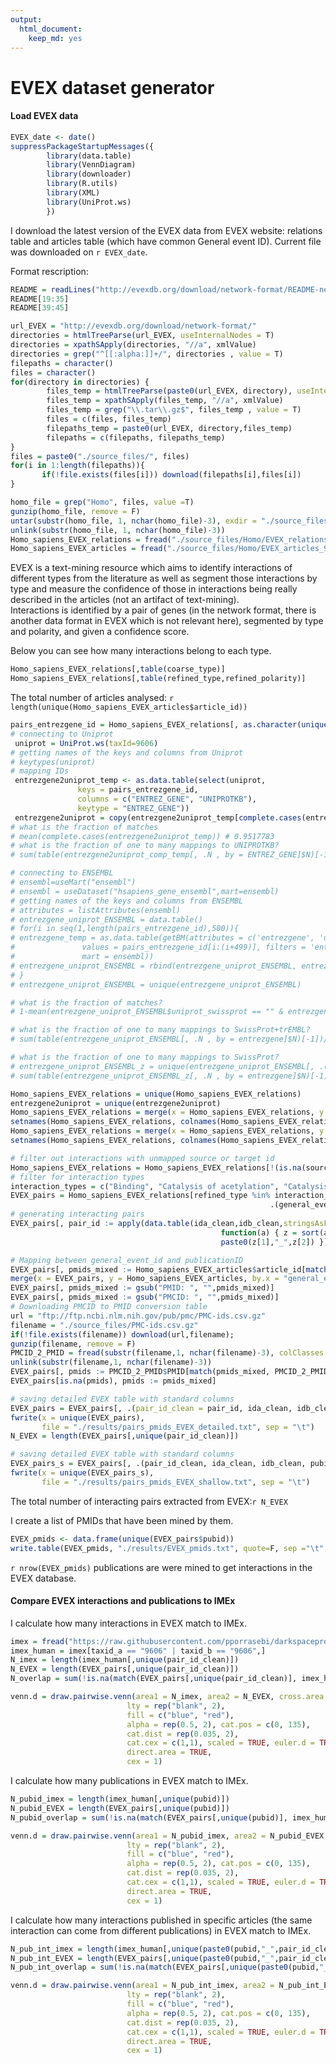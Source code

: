 ```yaml
---
output: 
  html_document: 
    keep_md: yes
---
```

EVEX dataset generator
========================================================

#### Load EVEX data

```r
EVEX_date <- date()
suppressPackageStartupMessages({
        library(data.table)
        library(VennDiagram)
        library(downloader)
        library(R.utils)
        library(XML)
        library(UniProt.ws)
        })
```

I download the latest version of the EVEX data from EVEX website: relations table and articles table (which have common General event ID). Current file was downloaded on `r EVEX_date`. 

Format rescription:

```r
README = readLines("http://evexdb.org/download/network-format/README-network.txt")
README[19:35]
README[39:45]
```

```r
url_EVEX = "http://evexdb.org/download/network-format/"
directories = htmlTreeParse(url_EVEX, useInternalNodes = T)
directories = xpathSApply(directories, "//a", xmlValue)
directories = grep("^[[:alpha:]]+/", directories , value = T)
filepaths = character()
files = character()
for(directory in directories) {
        files_temp = htmlTreeParse(paste0(url_EVEX, directory), useInternalNodes = T)
        files_temp = xpathSApply(files_temp, "//a", xmlValue)
        files_temp = grep("\\.tar\\.gz$", files_temp , value = T)
        files = c(files, files_temp)
        filepaths_temp = paste0(url_EVEX, directory,files_temp)
        filepaths = c(filepaths, filepaths_temp)
}
files = paste0("./source_files/", files)
for(i in 1:length(filepaths)){
       if(!file.exists(files[i])) download(filepaths[i],files[i])
}

```

```r
homo_file = grep("Homo", files, value =T)
gunzip(homo_file, remove = F)
untar(substr(homo_file, 1, nchar(homo_file)-3), exdir = "./source_files/Homo/")
unlink(substr(homo_file, 1, nchar(homo_file)-3))
Homo_sapiens_EVEX_relations = fread("./source_files/Homo/EVEX_relations_9606.tab", colClasses = "character")
Homo_sapiens_EVEX_articles = fread("./source_files/Homo/EVEX_articles_9606.tab", colClasses = "character")
```

EVEX is a text-mining resource which aims to identify interactions of different types from the literature as well as segment those interactions by type and measure the confidence of those in interactions being really described in the articles (not an artifact of text-mining).   
Interactions is identified by a pair of genes (in the network format, there is another data format in EVEX which is not relevant here), segmented by type and polarity, and given a confidence score.

Below you can see how many interactions belong to each type. 

```r
Homo_sapiens_EVEX_relations[,table(coarse_type)]
Homo_sapiens_EVEX_relations[,table(refined_type,refined_polarity)]
```

The total number of articles analysed: `r length(unique(Homo_sapiens_EVEX_articles$article_id))`  

```r
pairs_entrezgene_id = Homo_sapiens_EVEX_relations[, as.character(unique(c(source_entrezgene_id, target_entrezgene_id)))]
# connecting to Uniprot
 uniprot = UniProt.ws(taxId=9606)
# getting names of the keys and columns from Uniprot
# keytypes(uniprot)
# mapping IDs
 entrezgene2uniprot_temp <- as.data.table(select(uniprot, 
               keys = pairs_entrezgene_id, 
               columns = c("ENTREZ_GENE", "UNIPROTKB"),
               keytype = "ENTREZ_GENE"))
 entrezgene2uniprot = copy(entrezgene2uniprot_temp[complete.cases(entrezgene2uniprot_temp),])
# what is the fraction of matches
# mean(complete.cases(entrezgene2uniprot_temp)) # 0.9517783
# what is the fraction of one to many mappings to UNIPROTKB?
# sum(table(entrezgene2uniprot_comp_temp[, .N , by = ENTREZ_GENE]$N)[-1])/sum(table(entrezgene2uniprot_comp_temp[, .N , by = ENTREZ_GENE]$N)) # 0.5032162

# connecting to ENSEMBL
# ensembl=useMart("ensembl")
# ensembl = useDataset("hsapiens_gene_ensembl",mart=ensembl)
# getting names of the keys and columns from ENSEMBL
# attributes = listAttributes(ensembl)
# entrezgene_uniprot_ENSEMBL = data.table()
# for(i in seq(1,length(pairs_entrezgene_id),500)){
# entrezgene_temp = as.data.table(getBM(attributes = c('entrezgene', 'uniprot_swissprot',"uniprot_sptrembl"), 
#               values = pairs_entrezgene_id[i:(i+499)], filters = 'entrezgene',
#               mart = ensembl))
# entrezgene_uniprot_ENSEMBL = rbind(entrezgene_uniprot_ENSEMBL, entrezgene_temp)
# }
# entrezgene_uniprot_ENSEMBL = unique(entrezgene_uniprot_ENSEMBL)

# what is the fraction of matches?
# 1-mean(entrezgene_uniprot_ENSEMBL$uniprot_swissprot == "" & entrezgene_uniprot_ENSEMBL$uniprot_sptrembl == "") # 0.9951115

# what is the fraction of one to many mappings to SwissProt+trEMBL?
# sum(table(entrezgene_uniprot_ENSEMBL[, .N , by = entrezgene]$N)[-1])/sum(table(entrezgene_uniprot_ENSEMBL[, .N , by = entrezgene]$N)) # 0.7543455

# what is the fraction of one to many mappings to SwissProt?
# entrezgene_uniprot_ENSEMBL_z = unique(entrezgene_uniprot_ENSEMBL[, .(entrezgene, uniprot_swissprot)])
# sum(table(entrezgene_uniprot_ENSEMBL_z[, .N , by = entrezgene]$N)[-1])/sum(table(entrezgene_uniprot_ENSEMBL_z[, .N , by = entrezgene]$N)) # 0.7310322

Homo_sapiens_EVEX_relations = unique(Homo_sapiens_EVEX_relations)
entrezgene2uniprot = unique(entrezgene2uniprot)
Homo_sapiens_EVEX_relations = merge(x = Homo_sapiens_EVEX_relations, y = entrezgene2uniprot, by.x = "source_entrezgene_id", by.y = "ENTREZ_GENE", all.x = T, allow.cartesian=TRUE)
setnames(Homo_sapiens_EVEX_relations, colnames(Homo_sapiens_EVEX_relations)[ncol(Homo_sapiens_EVEX_relations)], "source_uniprotkb_id")
Homo_sapiens_EVEX_relations = merge(x = Homo_sapiens_EVEX_relations, y = entrezgene2uniprot, by.x = "target_entrezgene_id", by.y = "ENTREZ_GENE", all.x = T, allow.cartesian=TRUE)
setnames(Homo_sapiens_EVEX_relations, colnames(Homo_sapiens_EVEX_relations)[ncol(Homo_sapiens_EVEX_relations)], "target_uniprotkb_id")

# filter out interactions with unmapped source or target id
Homo_sapiens_EVEX_relations = Homo_sapiens_EVEX_relations[!(is.na(source_uniprotkb_id) | is.na(target_uniprotkb_id)),]
# filter for interaction types
interaction_types = c("Binding", "Catalysis of acetylation", "Catalysis of DNA methylation", "Catalysis of glycosylation","Catalysis of hydroxylation", "Catalysis of methylation", "Catalysis of phosphorylation", "Catalysis of ubiquitination")
EVEX_pairs = Homo_sapiens_EVEX_relations[refined_type %in% interaction_types, 
                                                          .(general_event_id, ida_clean = source_uniprotkb_id,idb_clean = target_uniprotkb_id, interaction_type = refined_type, interaction_confidence = confidence, taxon = "9606", EVEX = 1)]
# generating interacting pairs
EVEX_pairs[, pair_id := apply(data.table(ida_clean,idb_clean,stringsAsFactors = F), 1,
                                               function(a) { z = sort(a)
                                               paste0(z[1],"_",z[2]) })]

# Mapping between general_event_id and publicationID
EVEX_pairs[, pmids_mixed := Homo_sapiens_EVEX_articles$article_id[match(general_event_id, Homo_sapiens_EVEX_articles$general_event_id)]]
merge(x = EVEX_pairs, y = Homo_sapiens_EVEX_articles, by.x = "general_event_id", by.y = "general_event_id", all.x = T)
EVEX_pairs[, pmids_mixed := gsub("PMID: ", "",pmids_mixed)]
EVEX_pairs[, pmids_mixed := gsub("PMCID: ", "",pmids_mixed)]
# Downloading PMCID to PMID conversion table
url = "ftp://ftp.ncbi.nlm.nih.gov/pub/pmc/PMC-ids.csv.gz"
filename = "./source_files/PMC-ids.csv.gz"
if(!file.exists(filename)) download(url,filename); 
gunzip(filename, remove = F)
PMCID_2_PMID = fread(substr(filename,1, nchar(filename)-3), colClasses = "character")
unlink(substr(filename,1, nchar(filename)-3))
EVEX_pairs[, pmids := PMCID_2_PMID$PMID[match(pmids_mixed, PMCID_2_PMID$PMCID)]]
EVEX_pairs[is.na(pmids), pmids := pmids_mixed]

# saving detailed EVEX table with standard columns
EVEX_pairs = EVEX_pairs[, .(pair_id_clean = pair_id, ida_clean, idb_clean, pubid = pmids, taxon, interaction_type, interaction_confidence, EVEX)]
fwrite(x = unique(EVEX_pairs), 
       file = "./results/pairs_pmids_EVEX_detailed.txt", sep = "\t")
N_EVEX = length(EVEX_pairs[,unique(pair_id_clean)])

# saving detailed EVEX table with standard columns
EVEX_pairs_s = EVEX_pairs[, .(pair_id_clean, ida_clean, idb_clean, pubid, taxon, EVEX)]
fwrite(x = unique(EVEX_pairs_s), 
       file = "./results/pairs_pmids_EVEX_shallow.txt", sep = "\t")
```

The total number of interacting pairs extracted from EVEX:`r N_EVEX`

I create a list of PMIDs that have been mined by them.

```r
EVEX_pmids <- data.frame(unique(EVEX_pairs$pubid))
write.table(EVEX_pmids, "./results/EVEX_pmids.txt", quote=F, sep ="\t", row.names = F, col.names = T)
```

`r nrow(EVEX_pmids)` publications are were mined to get interactions in the EVEX database. 

#### Compare EVEX interactions and publications to IMEx 

I calculate how many interactions in EVEX match to IMEx.

```r
imex = fread("https://raw.githubusercontent.com/pporrasebi/darkspaceproject/master/IMEx/results/imex_full.txt", header = T, sep = "\t", colClasses = "character")
imex_human = imex[taxid_a == "9606" | taxid_b == "9606",]
N_imex = length(imex_human[,unique(pair_id_clean)])
N_EVEX = length(EVEX_pairs[,unique(pair_id_clean)])
N_overlap = sum(!is.na(match(EVEX_pairs[,unique(pair_id_clean)], imex_human[,unique(pair_id_clean)])))

venn.d = draw.pairwise.venn(area1 = N_imex, area2 = N_EVEX, cross.area = N_overlap, category = c("IMEx", "EVEX"), 
                          lty = rep("blank", 2), 
                          fill = c("blue", "red"), 
                          alpha = rep(0.5, 2), cat.pos = c(0, 135), 
                          cat.dist = rep(0.035, 2), 
                          cat.cex = c(1,1), scaled = TRUE, euler.d = TRUE,  margin = 0.05,
                          direct.area = TRUE,
                          cex = 1)

```

I calculate how many publications in EVEX match to IMEx.

```r
N_pubid_imex = length(imex_human[,unique(pubid)])
N_pubid_EVEX = length(EVEX_pairs[,unique(pubid)])
N_pubid_overlap = sum(!is.na(match(EVEX_pairs[,unique(pubid)], imex_human[,unique(pubid)])))

venn.d = draw.pairwise.venn(area1 = N_pubid_imex, area2 = N_pubid_EVEX, cross.area = N_pubid_overlap, category = c("IMEx", "EVEX"), 
                          lty = rep("blank", 2), 
                          fill = c("blue", "red"), 
                          alpha = rep(0.5, 2), cat.pos = c(0, 135), 
                          cat.dist = rep(0.035, 2), 
                          cat.cex = c(1,1), scaled = TRUE, euler.d = TRUE,  margin = 0.05,
                          direct.area = TRUE,
                          cex = 1)

```

I calculate how many interactions published in specific articles (the same interaction can come from different publications) in EVEX match to IMEx.

```r
N_pub_int_imex = length(imex_human[,unique(paste0(pubid,"_",pair_id_clean))])
N_pub_int_EVEX = length(EVEX_pairs[,unique(paste0(pubid,"_",pair_id_clean))])
N_pub_int_overlap = sum(!is.na(match(EVEX_pairs[,unique(paste0(pubid,"_",pair_id_clean))], imex_human[,unique(paste0(pubid,"_",pair_id_clean))])))

venn.d = draw.pairwise.venn(area1 = N_pub_int_imex, area2 = N_pub_int_EVEX, cross.area = N_pub_int_overlap, category = c("IMEx", "EVEX"), 
                          lty = rep("blank", 2), 
                          fill = c("blue", "red"), 
                          alpha = rep(0.5, 2), cat.pos = c(0, 135), 
                          cat.dist = rep(0.035, 2), 
                          cat.cex = c(1,1), scaled = TRUE, euler.d = TRUE,  margin = 0.05,
                          direct.area = TRUE,
                          cex = 1)

```